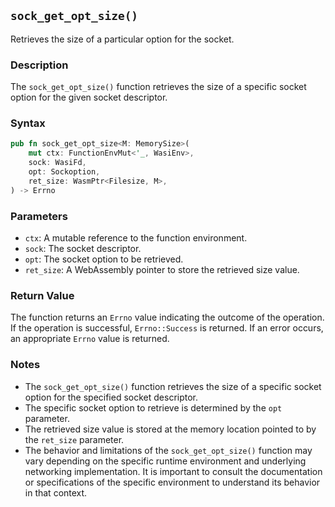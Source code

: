 ## `sock_get_opt_size()`

Retrieves the size of a particular option for the socket.

### Description

The `sock_get_opt_size()` function retrieves the size of a specific socket option for the given socket descriptor.

### Syntax

```rust
pub fn sock_get_opt_size<M: MemorySize>(
    mut ctx: FunctionEnvMut<'_, WasiEnv>,
    sock: WasiFd,
    opt: Sockoption,
    ret_size: WasmPtr<Filesize, M>,
) -> Errno
```

### Parameters

- `ctx`: A mutable reference to the function environment.
- `sock`: The socket descriptor.
- `opt`: The socket option to be retrieved.
- `ret_size`: A WebAssembly pointer to store the retrieved size value.

### Return Value

The function returns an `Errno` value indicating the outcome of the operation. If the operation is successful, `Errno::Success` is returned. If an error occurs, an appropriate `Errno` value is returned.

### Notes

- The `sock_get_opt_size()` function retrieves the size of a specific socket option for the specified socket descriptor.
- The specific socket option to retrieve is determined by the `opt` parameter.
- The retrieved size value is stored at the memory location pointed to by the `ret_size` parameter.
- The behavior and limitations of the `sock_get_opt_size()` function may vary depending on the specific runtime environment and underlying networking implementation. It is important to consult the documentation or specifications of the specific environment to understand its behavior in that context.
